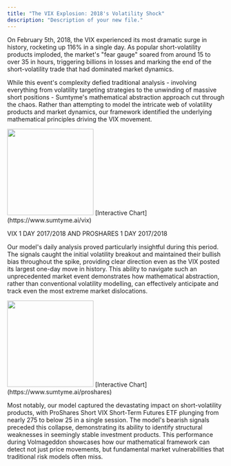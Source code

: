 ```yaml
---
title: "The VIX Explosion: 2018's Volatility Shock"
description: "Description of your new file."
---
```


On February 5th, 2018, the VIX experienced its most dramatic surge in history, rocketing up 116% in a single day. As popular short-volatility products imploded, the market's "fear gauge" soared from around 15 to over 35 in hours, triggering billions in losses and marking the end of the short-volatility trade that had dominated market dynamics.

While this event's complexity defied traditional analysis - involving everything from volatility targeting strategies to the unwinding of massive short positions - Sumtyme's mathematical abstraction approach cut through the chaos. Rather than attempting to model the intricate web of volatility products and market dynamics, our framework identified the underlying mathematical principles driving the VIX movement.

<img height="200" src="/images/vix.png" /> 
[Interactive Chart](https://www.sumtyme.ai/vix)

VIX 1 DAY 2017/2018 AND PROSHARES 1 DAY 2017/2018

Our model's daily analysis proved particularly insightful during this period. The signals caught the initial volatility breakout and maintained their bullish bias throughout the spike, providing clear direction even as the VIX posted its largest one-day move in history. This ability to navigate such an unprecedented market event demonstrates how mathematical abstraction, rather than conventional volatility modelling, can effectively anticipate and track even the most extreme market dislocations.

<img height="200" src="/images/proshares.png" /> 
[Interactive Chart](https://www.sumtyme.ai/proshares)

Most notably, our model captured the devastating impact on short-volatility products, with ProShares Short VIX Short-Term Futures ETF plunging from nearly 275 to below 25 in a single session. The model's bearish signals preceded this collapse, demonstrating its ability to identify structural weaknesses in seemingly stable investment products. This performance during Volmageddon showcases how our mathematical framework can detect not just price movements, but fundamental market vulnerabilities that traditional risk models often miss.